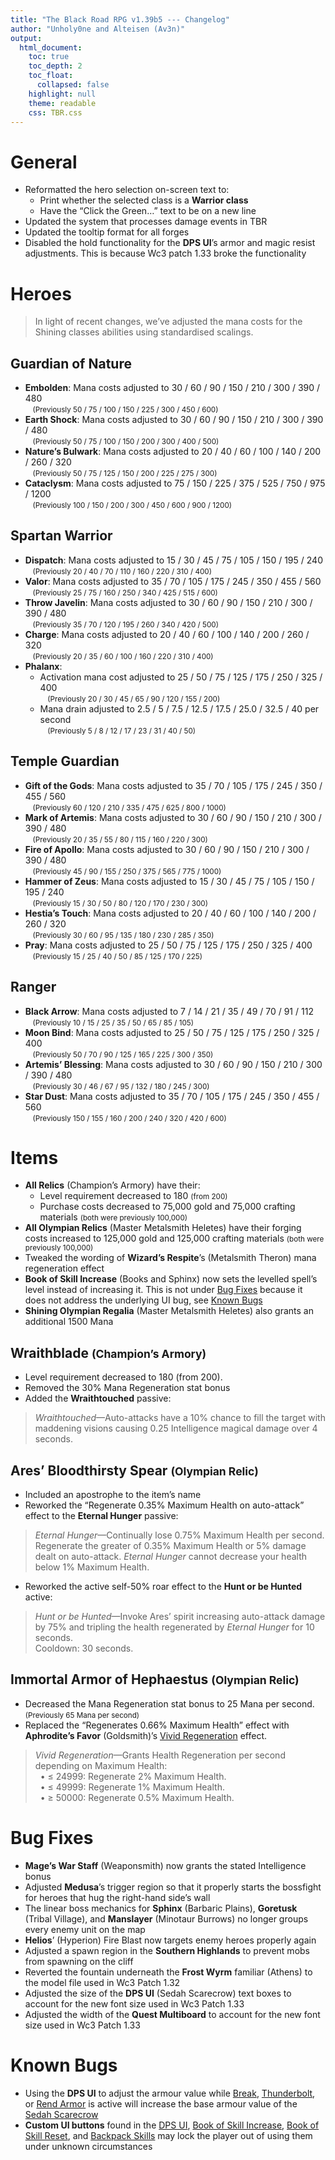 ```yaml
---
title: "The Black Road RPG v1.39b5 --- Changelog"
author: "Unholy0ne and Alteisen (Av3n)"
output: 
  html_document: 
    toc: true
    toc_depth: 2
    toc_float:
      collapsed: false
    highlight: null
    theme: readable
    css: TBR.css
---
```


# General

- Reformatted the hero selection on-screen text to:
  - Print whether the selected class is a **Warrior class**
  - Have the "Click the Green..." text to be on a new line
- Updated the system that processes damage events in TBR
- Updated the tooltip format for all forges
- Disabled the hold functionality for the **DPS UI**'s armor and magic resist adjustments. This is because Wc3 patch 1.33 broke the functionality 


# Heroes

> In light of recent changes, we've adjusted the mana costs for the Shining classes abilities using standardised scalings.

## Guardian of Nature
- **Embolden**: Mana costs adjusted to 30 / 60 / 90 / 150 / 210 / 300 / 390 / 480 <br><small>&emsp;(Previously 50 / 75 / 100 / 150 / 225 / 300 / 450 / 600)</small>
- **Earth Shock**: Mana costs adjusted to 30 / 60 / 90 / 150 / 210 / 300 / 390 / 480 <br><small>&emsp;(Previously 50 / 75 / 100 / 150 / 200 / 300 / 400 / 500)</small>
- **Nature's Bulwark**: Mana costs adjusted to 20 / 40 / 60 / 100 / 140 / 200 / 260 / 320 <br><small>&emsp;(Previously 50 / 75 / 125 / 150 / 200 / 225 / 275 / 300)</small>
- **Cataclysm**: Mana costs adjusted to 75 / 150 / 225 / 375 / 525 / 750 / 975 / 1200 <br><small>&emsp;(Previously 100 / 150 / 200 / 300 / 450 / 600 /  900 / 1200)</small>

## Spartan Warrior
- **Dispatch**: Mana costs adjusted to 15 / 30 / 45 / 75 / 105 / 150 / 195 / 240 <br><small>&emsp;(Previously 20 / 40 / 70 / 110 / 160 / 220 / 310 / 400)</small>
- **Valor**: Mana costs adjusted to 35 / 70 / 105 / 175 / 245 / 350 / 455 / 560 <br><small>&emsp;(Previously 25 / 75 / 160 / 250 / 340 / 425 / 515 / 600)</small>
- **Throw Javelin**: Mana costs adjusted to 30 / 60 / 90 / 150 / 210 / 300 / 390 / 480 <br><small>&emsp;(Previously 35 / 70 / 120 / 195 / 260 / 340 / 420 / 500)</small>
- **Charge**: Mana costs adjusted to 20 / 40 / 60 / 100 / 140 / 200 / 260 / 320 <br><small>&emsp;(Previously 20 / 35 / 60 / 100 / 160 / 220 / 310 / 400)</small>
- **Phalanx**: 
  - Activation mana cost adjusted to 25 / 50 / 75 / 125 / 175 / 250 / 325 / 400 <br><small>&emsp;(Previously 20 / 30 / 45 / 65 / 90 / 120 / 155 / 200)</small>
  - Mana drain adjusted to 2.5 / 5 / 7.5 / 12.5 / 17.5 / 25.0 / 32.5 / 40 per second <br><small>&emsp;(Previously 5 / 8 / 12 / 17 / 23 / 31 / 40 / 50)</small>

## Temple Guardian
- **Gift of the Gods**: Mana costs adjusted to 35 / 70 / 105 / 175 / 245 / 350 / 455 / 560 <br><small>&emsp;(Previously 60 / 120 / 210 / 335 / 475 / 625 / 800 / 1000)</small>
- **Mark of Artemis**: Mana costs adjusted to 30 / 60 / 90 / 150 / 210 / 300 / 390 / 480 <br><small>&emsp;(Previously 20 / 35 / 55 / 80 / 115 / 160 / 220 / 300)</small>
- **Fire of Apollo**: Mana costs adjusted to 30 / 60 / 90 / 150 / 210 / 300 / 390 / 480 <br><small>&emsp;(Previously 45 / 90 / 155 / 250 / 375 / 565 / 775 / 1000)</small>
- **Hammer of Zeus**: Mana costs adjusted to 15 / 30 / 45 / 75 / 105 / 150 / 195 / 240 <br><small>&emsp;(Previously 15 / 30 / 50 / 80 / 120 / 170 / 230 / 300)</small>
- **Hestia's Touch**: Mana costs adjusted to 20 / 40 / 60 / 100 / 140 / 200 / 260 / 320 <br><small>&emsp;(Previously 30 / 60 / 95 / 135 / 180 / 230 / 285 / 350)</small>
- **Pray**: Mana costs adjusted to 25 / 50 / 75 / 125 / 175 / 250 / 325 / 400 <br><small>&emsp;(Previously 15 / 25 / 40 / 50 / 85 / 125 / 170 / 225)</small>

## Ranger
- **Black Arrow**: Mana costs adjusted to 7 / 14 / 21 / 35 / 49 / 70 / 91 / 112 <br><small>&emsp;(Previously 10 / 15 / 25 / 35 / 50 / 65 / 85 / 105)</small>
- **Moon Bind**: Mana costs adjusted to 25 / 50 / 75 / 125 / 175 / 250 / 325 / 400 <br><small>&emsp;(Previously 50 / 70 / 90 / 125 / 165 / 225 / 300 / 350)</small>
- **Artemis' Blessing**: Mana costs adjusted to 30 / 60 / 90 / 150 / 210 / 300 / 390 / 480 <br><small>&emsp;(Previously 30 / 46 / 67 / 95 / 132 / 180 / 245 / 300)</small>
- **Star Dust**: Mana costs adjusted to 35 / 70 / 105 / 175 / 245 / 350 / 455 / 560 <br><small>&emsp;(Previously 150 / 155 / 160 / 200 / 240 / 320 / 420 / 600)</small>

# Items
- **All Relics** (Champion's Armory) have their:
  - Level requirement decreased to 180 <small>(from 200)</small>
  - Purchase costs decreased to 75,000 gold and 75,000 crafting materials <small>(both were previously 100,000)</small>
- **All Olympian Relics** (Master Metalsmith Heletes) have their forging costs increased to 125,000 gold and 125,000 crafting materials <small>(both were previously 100,000)</small>
- Tweaked the wording of **Wizard's Respite**'s (Metalsmith Theron) mana regeneration effect
- **Book of Skill Increase** (Books and Sphinx) now sets the levelled spell's level instead of increasing it. This is not under <u>Bug Fixes</u> because it does not address the underlying UI bug, see [Known Bugs]
- **Shining Olympian Regalia** (Master Metalsmith Heletes) also grants an additional 1500 Mana

## Wraithblade <small>(Champion's Armory)</small>
- Level requirement decreased to 180 (from 200).
- Removed the 30% Mana Regeneration stat bonus
- Added the **Wraithtouched** passive:

> *Wraithtouched*—Auto-attacks have a 10% chance to fill the target with maddening visions causing 0.25 Intelligence magical damage over 4 seconds.

## Ares' Bloodthirsty Spear <small>(Olympian Relic)</small>
- Included an apostrophe to the item's name
- Reworked the "Regenerate 0.35% Maximum Health on auto-attack" effect to the **Eternal Hunger** passive:

> *Eternal Hunger*—Continually lose 0.75% Maximum Health per second. Regenerate the greater of 0.35% Maximum Health or 5% damage dealt on auto-attack. *Eternal Hunger* cannot decrease your health below 1% Maximum Health.

- Reworked the active self-50% roar effect to the **Hunt or be Hunted** active:<br>

> *Hunt or be Hunted*—Invoke Ares' spirit increasing auto-attack damage by 75% and tripling the health regenerated by *Eternal Hunger* for 10 seconds.<br>
> Cooldown: 30 seconds.

## Immortal Armor of Hephaestus <small>(Olympian Relic)</small>
- Decreased the Mana Regeneration stat bonus to 25 Mana per second. <small>(Previously 65 Mana per second)</small>
- Replaced the "Regenerates 0.66% Maximum Health" effect with **Aphrodite's Favor** (Goldsmith)'s <u>Vivid Regeneration</u> effect.

> *Vivid Regeneration*—Grants Health Regeneration per second depending on Maximum Health:<br>
> &nbsp; • ≤ 24999: Regenerate 2% Maximum Health.<br>
> &nbsp; • ≤ 49999: Regenerate 1% Maximum Health.<br>
> &nbsp; • ≥ 50000: Regenerate 0.5% Maximum Health.

# Bug Fixes

- **Mage's War Staff** (Weaponsmith) now grants the stated Intelligence bonus
- Adjusted **Medusa**'s trigger region so that it properly starts the bossfight for heroes that hug the right-hand side's wall
- The linear boss mechanics for **Sphinx** (Barbaric Plains), **Goretusk** (Tribal Village), and **Manslayer** (Minotaur Burrows) no longer groups every enemy unit on the map 
- **Helios**' (Hyperion) Fire Blast now targets enemy heroes properly again
- Adjusted a spawn region in the **Southern Highlands** to prevent mobs from spawning on the cliff
- Reverted the fountain underneath the **Frost Wyrm** familiar (Athens) to the model file used in Wc3 Patch 1.32
- Adjusted the size of the **DPS UI** (Sedah Scarecrow) text boxes to account for the new font size used in Wc3 Patch 1.33
- Adjusted the width of the **Quest Multiboard** to account for the new font size used in Wc3 Patch 1.33

# Known Bugs {#Known}
- Using the **DPS UI** to adjust the armour value while <u>Break</u>, <u>Thunderbolt</u>, or <u>Rend Armor</u> is active will increase the base armour value of the <u>Sedah Scarecrow</u>
- **Custom UI buttons** found in the <u>DPS UI</u>, <u>Book of Skill Increase</u>, <u>Book of Skill Reset</u>, and <u>Backpack Skills</u> may lock the player out of using them under unknown circumstances